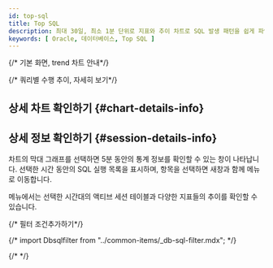 ```yaml
---
id: top-sql
title: Top SQL
description: 최대 30일, 최소 1분 단위로 지표와 추이 차트로 SQL 발생 패턴을 쉽게 파악할 수 있습니다.
keywords: [ Oracle, 데이터베이스, Top SQL ]
---
```


{/* 기본 화면, trend 차트 안내*/}


<Dbstattopsqldesc /> 

{/* 쿼리별 수행 추이, 자세히 보기*/}


<Dbstatsqlviewquery /> 


<Dbstatsqlviewquerydetailssummary />


<Dbproductsqlstatquerydetails />

## 상세 차트 확인하기 {#chart-details-info}


<Dbstatsqlchartdetails />

## 상세 정보 확인하기 {#session-details-info}

<ImgLang img='db-top-sql-details.png' desc='세션 상세 정보' />

차트의 막대 그래프를 선택하면 5분 동안의 통계 정보를 확인할 수 있는 <Cmdname sid="session_detail" className="uitext" /> 창이 나타납니다. 선택한 시간 동안의 SQL 실행 목록을 표시하며, 항목을 선택하면 새창과 함께 <Cmdname sid="instance_monitoring" className="uitext" /> 메뉴로 이동합니다.

<Cmdname sid="instance_monitoring" className="uitext" /> 메뉴에서는 선택한 시간대의 액티브 세션 테이블과 다양한 지표들의 추이를 확인할 수 있습니다.

{/* 필터 조건추가하기*/}

{/* import Dbsqlfilter from "../common-items/_db-sql-filter.mdx"; */}

{/* <Dbsqlfilter level={2} /> */}


<Dbv2dataeditcolumn level={2} />
